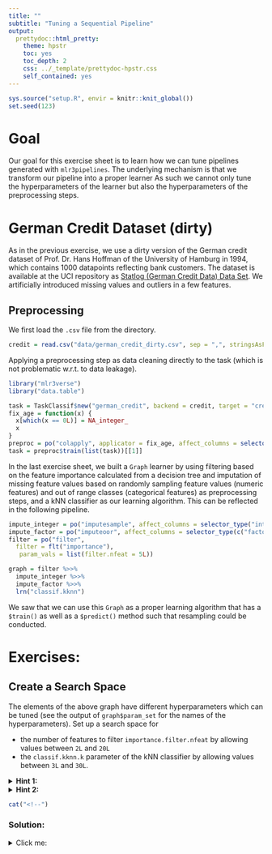 ```yaml
---
title: ""
subtitle: "Tuning a Sequential Pipeline"
output:
  prettydoc::html_pretty:
    theme: hpstr
    toc: yes
    toc_depth: 2
    css: ../_template/prettydoc-hpstr.css
    self_contained: yes
---
```


```r
sys.source("setup.R", envir = knitr::knit_global())
set.seed(123)
```

# Goal
Our goal for this exercise sheet is to learn how we can tune pipelines generated with `mlr3pipelines`.
The underlying mechanism is that we transform our pipeline into a proper learner
As such we cannot only tune the hyperparameters of the learner
but also the hyperparameters of the preprocessing steps.

# German Credit Dataset (dirty)
As in the previous exercise, we use a dirty version of the German credit dataset
of Prof. Dr. Hans Hoffman of the University of Hamburg in 1994, which contains
1000 datapoints reflecting bank customers.
The dataset is available at the UCI repository as
[Statlog (German Credit Data) Data Set](https://archive.ics.uci.edu/ml/datasets/Statlog+%28German+Credit+Data%29).
We artificially introduced missing values and outliers in a few features.

## Preprocessing

We first load the `.csv` file from the directory.

```r
credit = read.csv("data/german_credit_dirty.csv", sep = ",", stringsAsFactors = TRUE)
```

Applying a preprocessing step as data cleaning directly to the task (which is not problematic w.r.t. to data leakage).

```r
library("mlr3verse")
library("data.table")

task = TaskClassif$new("german_credit", backend = credit, target = "credit_risk")
fix_age = function(x) {
  x[which(x == 0L)] = NA_integer_
  x
}
preproc = po("colapply", applicator = fix_age, affect_columns = selector_name("age"))
task = preproc$train(list(task))[[1]]
```

In the last exercise sheet, we built a `Graph` learner by using filtering
based on the feature importance calculated from a decision tree
and imputation of missing feature values based on randomly sampling feature values (numeric features)
and out of range classes (categorical features)  as preprocessing steps,
and a kNN classifier as our learning algorithm.
This can be reflected in the following pipeline.

```r
impute_integer = po("imputesample", affect_columns = selector_type("integer"))
impute_factor = po("imputeoor", affect_columns = selector_type(c("factor", "ordered")))
filter = po("filter",
  filter = flt("importance"),
   param_vals = list(filter.nfeat = 5L))

graph = filter %>>%
  impute_integer %>>%
  impute_factor %>>%
  lrn("classif.kknn")
```

We saw that we can use this `Graph` as a proper learning algorithm that has
a `$train()` as well as a `$predict()` method such that resampling could be
conducted.

# Exercises:

## Create a Search Space
The elements of the above graph have different hyperparameters which can
be tuned (see the output of `graph$param_set` for the names of the hyperparameters).
Set up a search space for

- the number of features to filter `importance.filter.nfeat` by allowing values between `2L` and `20L`
- the `classif.kknn.k` parameter of the kNN classifier by allowing values between `3L` and `30L`.

<details>
<summary>**Hint 1:**</summary>

Use `ps()` or `ParamSet$new()` to create a search space.
Use `p_int()` to define the search range for integer hyperparameters.
The names of the hyperparameters could be extracted from `graph$param_set`.

</details>

<details>
<summary>**Hint 2:**</summary>

```r
tune_ps = ps(
  classif.kknn.?? = p_int(??, ??),
  ?? = p_int(2L, 20L)
)
```

</details>

```r
cat("<!--")
```

### Solution:
<details>
<summary>Click me:</summary>

```r
tune_ps = ps(
  classif.kknn.k = p_int(3L, 30L),
  importance.filter.nfeat = p_int(2L, 20L)
)
```

```r
cat("-->")
```

## Create a Graph Learner

Transform the above `Graph` into a `GraphLearner`.

<details>
<summary>**Hint:**</summary>

Use `GraphLearner$new()` (or `as_learner`) with the above `Graph` as an input to convert the graph into a learning algorithm.

</details>

```r
cat("<!--")
```

### Solution:
<details>
<summary>Click me:</summary>

```r
grln = GraphLearner$new(graph)
```

```r
cat("-->")
```

## Find the best Hyperparameters

Tune the `k` and `nfeat` hyperparameters of the `Graph`
learner on the German credit data by setting up an `AutoTuner` object with

  - grid search as the tuner, with a resolution of 5L.
  - the classification error `msr("classif.ce")` as performance measure
  - 3-fold CV as resampling strategy.

Set a seed for reproducibility (e.g., `set.seed(8002L)`).

<details>
<summary>**Recap `AutoTuner`:**</summary>

The `AutoTuner` has the advantage over the tuning via `TuningInstanceSingleCrit` or
`TuningInstanceMultiCrit` that we do not need to extract information on the best hyperparameter settings at the end.
Instead, the learner is automatically trained on the whole dataset with the best hyperparameter setting after tuning.

The `AutoTuner` wraps a learner and augments it with an automatic tuning process for a given set of hyperparameters. Because the AutoTuner itself inherits from the Learner base class, it can be used like any other learner.
The only difference is that `train()` triggers the whole tuning process.

</details>

<details>
<summary>**Hint 1:**</summary>

With `AutoTuner$new()` a new `AutoTuner` instance can be initialized.
The initialization method requires the following as an input

- the `Graph` learner from the previous exercise
- the hyperparameter search space (which we have already set up)
- a resampling instance initialized with `rsmp()` - the 3-fold cross-validation
- a performance measure - the classification error
- a termination criterion, which is `trm("none")` in our case since we specify
the number of resolutions in the tuner
- the tuner, i.e., grid search with its `resolution`.

</details>

<details>
<summary>**Hint 2:**</summary>

```r
set.seed(8002L)
at = AutoTuner$new(learner = ...,
  search_space = ...,
  resampling = rsmp("...", folds = ...),
  measure = msr("none"),
  terminator = trm("..."),
  tuner = tnr("...", resolution = 5L))
at$train(task)
```

</details>

```r
cat("<!--")
```

### Solution:
<details>
<summary>Click me:</summary>



```r
set.seed(8002L)
at = AutoTuner$new(grln,
  resampling = rsmp("cv", folds = 3L),
  search_space = tune_ps,
  measure = msr("classif.ce"),
  terminator = trm("none"),
  tuner = tnr("grid_search", resolution = 5L))
at$train(task)
```

```r
#  at$learner$state$model$importance
cat("-->")
```

## Visualize Tuning Process

Visualize the tuning process using a `ggplot` for each of the two
tuned hyperparameters.

<details>
<summary>**Hint 1:**</summary>

Performance results of the 3-fold CV for each configuration could be viewed
via the `achive$data` field of the `AutoTuner`.

Use `ggplot()` with the hyperparameter values on the x-axis and y-axis and colors for the performance values.


</details>

<details>
<summary>**Hint 2:**</summary>

```r
library("ggplot2")
ggplot(at$archive$data, aes(x = ..., y = ..., fill = ...)) + geom_tile()
```

</details>

```r
cat("<!--")
```

### Solution:
<details>
<summary>Click me:</summary>

```r
library(ggplot2)
ggplot(at$archive$data, aes(x = classif.kknn.k, y = importance.filter.nfeat, fill = classif.ce)) + geom_tile()
```


```r
cat("-->")
```

## Extract the best HPs

Which of the hyperparameter combination was the best performing one?

<details>
<summary>**Hint:**</summary>

You can either inspect the plots in the previous exercise or
you can have a look on the `$tuning_result` field of the trained `AutoTuner`.

</details>

```r
cat("<!--")
```

### Solution:
<details>
<summary>Click me:</summary>

```r
at$tuning_result
```

```r
cat("-->")
```

## Predict on "new" Data

The `train()` method of the `AutoTuner` automatically tunes the hyperparameters
and fits a final model on the full data set using the best hyperparameters.
We can see this via `at$learner$param_set()`.

Use the final model to make predictions on the following subset of the credit dataset

<!-- ```{r} -->
<!-- newpoint = data.frame("credit_risk" = "good", "age" = c(NA, 3), "amount" = 1900L, -->
<!--   "credit_history" = "no credits taken/all credits paid back duly", -->
<!--   "duration" = 45L,  "employment_duration" = "1 <= ... < 4 yrs", "foreign_worker" = "no", -->
<!--   "housing" = "own", "installment_rate" = "< 20", "job" = "skilled employee/official", -->
<!--   "number_credits" = 1L, "other_debtors" = "none",  "other_installment_plans" = "none", -->
<!--   "people_liable" = "0 to 2", "personal_status_sex" = "skilled employee/official", -->
<!--   "present_residence" = ">= 7 yrs",  "property" = "real estate", "purpose" = "furniture/equipment", -->
<!--   "savings" = "unknown/no savings account", "status" = "no checking account", -->
<!--   "telephone" = "yes (under customer name)") -->
<!-- newpoint = rbind(credit, newpoint)[1001L,] -->
<!-- ``` -->

```r
subset = credit[5:15,]
```

<details>
<summary>**Hint:**</summary>

Use `$predict_newdata()` to predict on the new data `subset`.

</details>


```r
cat("<!--")
```

### Solution:
<details>
<summary>Click me:</summary>

```r
at$predict_newdata(subset)
```

```r
cat("-->")
```

## Extra: Bagging kNN Classifiers

The basic idea behind bagging - introduced by Breiman in 1996 - is that
an aggregation of multiple weak learners trained on subsets of the data
could form a powerful predictor. Conduct the following steps to create
a bagging model based on 10 kNN classifiers.

1. Create a simple pipeline called `singlepipe`
that uses `PipeOpSubsample` to downsample our credit task to 70 \% of the data
before we train a kNN `PipeOpLearner`.

<details>
<summary>**Hint:**</summary>

Use `po("subsample", frac = ...)` to create a `PipeOpSample`.
Concatenate it with a learner.

</details>

2. Use the following code to copy this operation 10 times and to
aggregate the 10 pipelines for forming a single model.

```r
pred_set = ppl("greplicate", singlepipe, 10L)
bagging = pred_set %>>%
  po("classifavg", innum = 10)
```

3. Plot the `Graph` using `$plot()`.

4. Use `as_learner()` to transform your `Graph` into a proper `Learner`.

5. Train your stacked pipeline model using `$train()`.

```r
cat("<!--")
```

### Solution:
<details>
<summary>Click me:</summary>

1. Create `singlepipe`
```r
singlepipe = po("subsample", frac = 0.7) %>>%
  lrn("classif.rpart")
```

2. Copy operation and create a stacked model
```r
pred_set = ppl("greplicate", singlepipe, 10L)

bagging = pred_set %>>%
  po("classifavg", innum = 10)
```

3. Plot the `Graph`
```r
bagging$plot()
```

4. Create a `GraphLearner`
```r
baglrn = as_learner(bagging)
```

5. Train the stacked model on the credit task
```r
baglrn$train(task)
```

```r
cat("-->")
```

# Summary
In this exercise sheet, we learned how to tune the whole pipeline
such that preprocessing as well as model fitting can be optimized for the
task at hand.
We set up an `AutoTuner` object that combines the `GraphLearner` with the
`Tuner` and could be used as a proper `mlr3` learner that predicts on
a new dataset.

In the EXTRA exercise, we saw how to fit nonlinear structures with multiple input and output channels.
We designed a model that consists of multiple models trained on subsets
of the original dataset - the bagging approach.
Whether the bagging model based on kNN classifiers really forms a strong predictor was not inspected -
we leave this up to the reader.

Of course, we only saw a selection of the full functionality of the `mlr3pipelines` package -
if you want to learn more have a look in the mlr3book.
